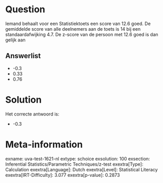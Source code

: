 Question
========

Iemand behaalt voor een Statistiektoets een score van 12.6 goed. De
gemiddelde score van alle deelnemers aan de toets is 14 bij een
standaardafwijking 4.7. De z-score van de persoon met 12.6 goed is dan
gelijk aan

Answerlist
----------

* -0.3
* 0.33
* 0.76

Solution
========

Het correcte antwoord is: 

* -0.3

Meta-information
================
exname: uva-test-1621-nl
extype: schoice
exsolution: 100
exsection: Inferential Statistics/Parametric Techniques/z-test
exextra[Type]: Calculation
exextra[Language]: Dutch
exextra[Level]: Statistical Literacy
exextra[IRT-Difficulty]: 3.077
exextra[p-value]: 0.2873
